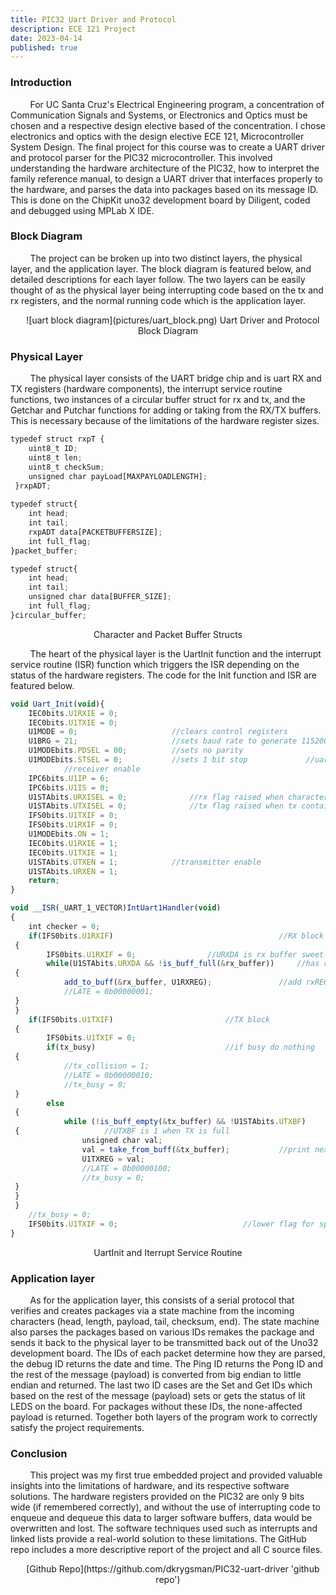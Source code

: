 ```yaml
---
title: PIC32 Uart Driver and Protocol
description: ECE 121 Project
date: 2023-04-14
published: true
---
```


### Introduction 

&nbsp;&nbsp;&nbsp;&nbsp;&nbsp;&nbsp;&nbsp;&nbsp;For UC Santa Cruz's Electrical Engineering program, a concentration of Communication Signals and Systems, or Electronics and Optics must be chosen and a respective design elective based of the concentration. I chose electronics and optics with the design elective ECE 121, Microcontroller System Design. The final project for this course was to create a UART driver and protocol parser for the PIC32 microcontroller. This involved understanding the hardware architecture of the PIC32, how to interpret the family reference manual, to design a UART driver that interfaces properly to the hardware, and parses the data into packages based on its message ID. This is done on the ChipKit uno32 development board by Diligent, coded and debugged using MPLab X IDE. 


### Block Diagram 

&nbsp;&nbsp;&nbsp;&nbsp;&nbsp;&nbsp;&nbsp;&nbsp;The project can be broken up into two distinct layers, the physical layer, and the application layer. The block diagram is featured below, and detailed descriptions for each layer follow. The two layers can be easily thought of as the physical layer being interrupting code based on the tx and rx registers, and the normal running code which is the application layer. 

<p align="center">
    ![uart block diagram](pictures/uart_block.png)
 Uart Driver and Protocol Block Diagram
</p>

### Physical Layer 

&nbsp;&nbsp;&nbsp;&nbsp;&nbsp;&nbsp;&nbsp;&nbsp;The physical layer consists of the UART bridge chip and is uart RX and TX registers (hardware components), the interrupt service routine functions, two instances of a circular buffer struct for rx and tx, and the Getchar and Putchar functions for adding or taking from the RX/TX buffers. This is necessary because of the limitations of the hardware register sizes. 

```js showLineNumbers
typedef struct rxpT {
    uint8_t ID;      
    uint8_t len;
    uint8_t checkSum; 
    unsigned char payLoad[MAXPAYLOADLENGTH];
 }rxpADT; 
 
typedef struct{
    int head;
    int tail;
    rxpADT data[PACKETBUFFERSIZE];
    int full_flag;
}packet_buffer;

typedef struct{
    int head;
    int tail;
    unsigned char data[BUFFER_SIZE];
    int full_flag;
}circular_buffer;
```
<p align="center">
 Character and Packet Buffer Structs
</p>

&nbsp;&nbsp;&nbsp;&nbsp;&nbsp;&nbsp;&nbsp;&nbsp;The heart of the physical layer is the UartInit function and the interrupt service routine (ISR) function which triggers the ISR depending on the status of the hardware registers. The code for the Init function and ISR are featured below. 


```js showLineNumbers
void Uart_Init(void){
    IEC0bits.U1RXIE = 0;
    IEC0bits.U1TXIE = 0;    
    U1MODE = 0;                     //clears control registers
    U1BRG = 21;                     //sets baud rate to generate 115200
    U1MODEbits.PDSEL = 00;          //sets no parity       
    U1MODEbits.STSEL = 0;           //sets 1 bit stop             //uart enable
            //receiver enable
    IPC6bits.U1IP = 6;
    IPC6bits.U1IS = 0;
    U1STAbits.URXISEL = 0;              //rx flag raised when character is received
    U1STAbits.UTXISEL = 0;              //tx flag raised when tx contains space
    IFS0bits.U1TXIF = 0;
    IFS0bits.U1RXIF = 0;
    U1MODEbits.ON = 1; 
    IEC0bits.U1RXIE = 1;
    IEC0bits.U1TXIE = 1; 
    U1STAbits.UTXEN = 1;            //transmitter enable
    U1STAbits.URXEN = 1;
    return;
}

void __ISR(_UART_1_VECTOR)IntUart1Handler(void)
{
    int checker = 0;
    if(IFS0bits.U1RXIF)                                     //RX block
 {
        IFS0bits.U1RXIF = 0;                //URXDA is rx buffer sweet stop
        while(U1STAbits.URXDA && !is_buff_full(&rx_buffer))     //has room and data and buffer has room
 {
            add_to_buff(&rx_buffer, U1RXREG);               //add rxREG contents to rx_buff
            //LATE = 0b00000001;
 }
 }
    if(IFS0bits.U1TXIF)                         //TX block
 {
        IFS0bits.U1TXIF = 0;
        if(tx_busy)                             //if busy do nothing
 {
            //tx_collision = 1;
            //LATE = 0b00000010;
            //tx_busy = 0;
 }
        else                                                            
 {
            while (!is_buff_empty(&tx_buffer) && !U1STAbits.UTXBF)      //if not busy check if tx_buff has data and TX is not full
 {                   //UTXBF is 1 when TX is full
                unsigned char val;
                val = take_from_buff(&tx_buffer);           //print next char from tx_buffer
                U1TXREG = val;
                //LATE = 0b00000100;
                //tx_busy = 0;
 } 
 }
 }
    //tx_busy = 0;
    IFS0bits.U1TXIF = 0;                            //lower flag for special cases such as first flag raise
}
```
<p align="center">
 UartInit and Iterrupt Service Routine
</p>


### Application layer 

&nbsp;&nbsp;&nbsp;&nbsp;&nbsp;&nbsp;&nbsp;&nbsp;As for the application layer, this consists of a serial protocol that verifies and creates packages via a state machine from the incoming characters (head, length, payload, tail, checksum, end). The state machine also parses the packages based on various IDs remakes the package and sends it back to the physical layer to be transmitted back out of the Uno32 development board. The IDs of each packet determine how they are parsed, the debug ID returns the date and time. The Ping ID returns the Pong ID and the rest of the message (payload) is converted from big endian to little endian and returned. The last two ID cases are the Set and Get IDs which based on the rest of the message (payload) sets or gets the status of lit LEDS on the board. For packages without these IDs, the none-affected payload is returned. Together both layers of the program work to correctly satisfy the project requirements. 

### Conclusion

&nbsp;&nbsp;&nbsp;&nbsp;&nbsp;&nbsp;&nbsp;&nbsp;This project was my first true embedded project and provided valuable insights into the limitations of hardware, and its respective software solutions. The hardware registers provided on the PIC32 are only 9 bits wide (if remembered correctly), and without the use of interrupting code to enqueue and dequeue this data to larger software buffers, data would be overwritten and lost. The software techniques used such as interrupts and linked lists provide a real-world solution to these limitations. The GitHub repo includes a more descriptive report of the project and all C source files.

<p align="center">
    [Github Repo](https://github.com/dkrygsman/PIC32-uart-driver 'github repo')
</p>


